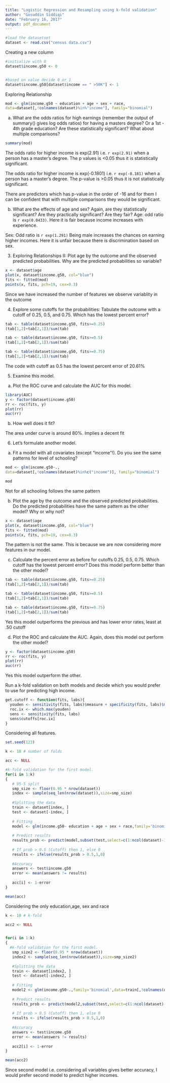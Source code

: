---
title: "Logistic Regression and Resampling using k-fold validation"
author: "Gosuddin Siddiqi"
date: "February 16, 2017"
output: pdf_document
---

```{r warning=FALSE}
#load the datasetset
dataset <- read.csv("census data.csv")
```

Creating a new column

```{r}

#initialize with 0
dataset$income.g50 <- 0


#based on value decide 0 or 1
dataset$income.g50[dataset$income == " >50K"] <- 1
```


Exploring Relationship

```{r}
mod <- glm(income.g50 ~ education + age + sex + race,
data=dataset[,!colnames(dataset)%in%"income"], family="binomial")
```


a. What are the odds ratios for high earnings (remember the output of summary() gives
log odds ratios) for having a masters degree? Or a 1st - 4th grade education? Are these
statistically significant? What about multiple comparisons?

```{r}
summary(mod)
```

The odds ratio for higher income is exp(2.91) i.e. `r exp(2.91)` when a person has a master's degree. The p values is <0.05 thus it is statistically significant.

The odds ratio for higher income is exp(-0.1801) i.e. `r exp(-0.181)` when a person has a master's degree. The p-value is >0.05 thus it is not statistically significant.

There are predictors which has p-value in the order of -16 and for them I can be confident that with multiple comparisons they would be significant.



b. What are the effects of age and sex? Again, are they statistically significant? Are they practically significant? Are they fair?
Age:
odd ratio is `r exp(0.0433)`. Here it is fair because income increases with experience.

Sex:
Odd ratio is `r exp(1.291)` 
Being male increases the chances on earning higher incomes. Here it is unfair because there is discrimination based on sex.



3. Exploring Relationships II: Plot age by the outcome and the observed predicted
probabilities. Why are the predicted probabilities so variable?

```{r}

x <- dataset$age
plot(x, dataset$income.g50, col="blue")
fits <- fitted(mod)
points(x, fits, pch=19, cex=0.3)


```

Since we have increased the number of features we observe variablity in the outcome



4. Explore some cutoffs for the probabilities: Tabulate the outcome with a cutoff of
0.25, 0.5, and 0.75. Which has the lowest percent error?

```{r}
tab <- table(dataset$income.g50, fits>=0.25)
(tab[1,2]+tab[2,1])/sum(tab)

tab <- table(dataset$income.g50, fits>=0.5)
(tab[1,2]+tab[2,1])/sum(tab)

tab <- table(dataset$income.g50, fits>=0.75)
(tab[1,2]+tab[2,1])/sum(tab)

```

The code with cutoff as 0.5 has the lowest percent error of 20.61%  

5. Examine this model.
a. Plot the ROC curve and calculate the AUC for this model.

```{r}

library(AUC)
y <- factor(dataset$income.g50)
rr <- roc(fits, y)
plot(rr)
auc(rr)

```

b. How well does it fit?

The area under curve is around 80%. Implies a decent fit



6. Let's formulate another model.
a. Fit a model with all covariates (except "income"!). Do you see the same patterns for level of schooling?
```{r}
mod <- glm(income.g50~.,
data=dataset[,!colnames(dataset)%in%c("income")], family="binomial")

mod
```

Not for all schooling follows the same pattern

b. Plot the age by the outcome and the observed predicted probabilities. Do the
predicted probabilities have the same pattern as the other model? Why or why not?

```{r}
x <- dataset$age
plot(x, dataset$income.g50, col="blue")
fits <- fitted(mod)
points(x, fits, pch=19, cex=0.3)
```

The pattern is not the same. This is because we are now considering more features in our model.

c. Calculate the percent error as before for cutoffs 0.25, 0.5, 0.75. Which cutoff has the lowest percent error? Does this model perform better than the other model?

```{r}
tab <- table(dataset$income.g50, fits>=0.25)
(tab[1,2]+tab[2,1])/sum(tab)

tab <- table(dataset$income.g50, fits>=0.5)
(tab[1,2]+tab[2,1])/sum(tab)

tab <- table(dataset$income.g50, fits>=0.75)
(tab[1,2]+tab[2,1])/sum(tab)

```

Yes this model outperforms the previous and has lower error rates, least at .50 cutoff

d. Plot the ROC and calculate the AUC. Again, does this model out perform the other
model?

```{r}

y <- factor(dataset$income.g50)
rr <- roc(fits, y)
plot(rr)
auc(rr)

```
Yes this model outperform the other.


Run a k-fold validation on both models and decide which you
would prefer to use for predicting high income.

```{r warning=FALSE}

get.cutoff <- function(fits, labs){
  youden <- sensitivity(fits, labs)$measure + specificity(fits, labs)$measure-1
  roc.ix <- which.max(youden)
  sens <- sensitivity(fits, labs)
  sens$cutoffs[roc.ix]
}
```

Considering  all features.
```{r warning=FALSE}
set.seed(123)

k <- 10 # number of folds

acc <- NULL

#k-fold validation for the first model.
for(i in 1:k)
{
   # 95-5 split
   smp_size <- floor(0.95 * nrow(dataset))
   index <- sample(seq_len(nrow(dataset)),size=smp_size)
   
   #Splitting the data
   train <- dataset[index, ]
   test <- dataset[-index, ]
   
   # Fitting
   model <- glm(income.g50~ education + age + sex + race,family='binomial',data=train)
   
   # Predict results
   results_prob <- predict(model,subset(test,select=c(1:ncol(dataset)-1)),type='response')
   
   # If prob > 0.5 (Cutoff) then 1, else 0
   results <- ifelse(results_prob > 0.5,1,0)
   
   #Accuracy 
   answers <- test$income.g50
   error <- mean(answers != results)
   
   acc[i] <- 1-error
}

mean(acc)
```

Considering the only education,age, sex and race

```{r warning=FALSE, message=FALSE}


k <- 10 # k-fold

acc2 <- NULL


for(i in 1:k)
{
  #k-fold validation for the first model.
   smp_size2 <- floor(0.95 * nrow(dataset))
   index2 <- sample(seq_len(nrow(dataset)),size=smp_size2)
   
   #Splitting the data
   train <- dataset[index2, ]
   test <- dataset[-index2, ]
   
   # Fitting
   model2 <- glm(income.g50~.,family='binomial',data=train[,!colnames(dataset)%in%"income"])
   
   # Predict results
   results_prob <- predict(model2,subset(test,select=c(1:ncol(dataset)-1)),type='response')
   
   # If prob > 0.5 (Cutoff) then 1, else 0
   results <- ifelse(results_prob > 0.5,1,0)
   
   #Accuracy
   answers <- test$income.g50
   error <- mean(answers != results)
   
   acc2[i] <- 1-error
}

mean(acc2)
```

Since second model i.e. considering all variables gives better accuracy, I would prefer second model to predict higher incomes.
